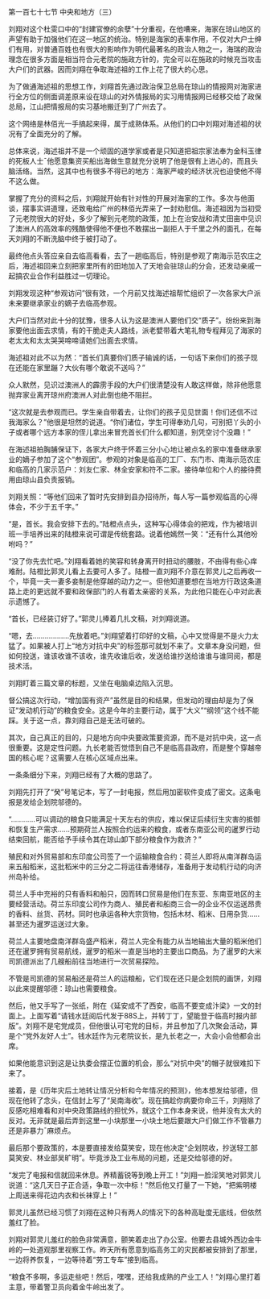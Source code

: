 

第一百七十七节 中央和地方（三）

刘翔对这个杜雯口中的“封建官僚的余孽”十分重视，在他嘈来，海家在琼山地区的声望有助于加强他们在这一地区的统治。特别是海家的表率作用，不仅对大户士绅们有用，对普通百姓也有很大的影响作为明代最著名的政治人物之一，海瑞的政治理念在很多方面是相当符合元老院的施政方针的，完全可以在施政的时候充当攻击大户们的武器。因而刘翔在争取海述祖的工作上花了很大的心思。

为了做通海述祖的思想工作，刘翔首先通过政治保卫总局在琼山的情报网对海家进行全方位的侧面调差原来设在琼山的对外情报局的实习用情报网已经移交给了政保总局，江山把情报局的实习基地搬迁到了广州去了。

这个网络是林佰光一手搞起来得，属于成熟体系。从他们的口中刘翔对海述祖的状况有了全面充分的了解。

总体来说，海述祖并不是一个顽固的道学家或者是只知道把祖宗家法奉为金科玉律的死板人士ˉ他愿意集资买船出海做生意就充分说明了他是很有上进心的，而且头脑活络。当然，这其中也有很多不得已的地方：海家严峻的经济状况也迫使他不得不这么做。

掌握了充分的资料之后，刘翔就开始有针对性的开展对海家的工作。多次与他面谈，摆事实讲道理，还致电给广州的林佰光弄来了一封劝慰信。海述祖因为当初受了元老院很大的好处，多少了解到元老院的政策，加上在治安战和清丈田亩中见识了澳洲人的高效率的残酷使得他不便也不敢摆出一副拒人于千里之外的面孔，在每天刘翔的不断洗脑中终于被打动了。

最终他点头答应亲自去临高看看，去了一趟临高后，特别是参观了南海示范农庄之后，海述祖回来立刻把家里所有的田地加入了天地会驻琼山的分会，还发动亲戚一起搞农业合作利益胜过一切理论。

刘翔发现这种“参观访问”很有效，一个月前又找海述祖帮忙组织了一次各家大户派未来要继承家业的嫡子去临高参观。

大户们当然对此十分的犹豫，很多人认为这是澳洲人要他们交“质子”。纷纷来到海家要他出面去求情，有的干脆走夫人路线，派老嬖带着大笔礼物专程拜见了海家的老太太和太太哭哭啼啼请她们出面去求情。

海述祖对此不以为然：“首长们真要你们质子输诚的话，一句话下来你们的孩子现在还能在家里蹦？大伙有哪个敢说不送吗？”

众人默然，见识过澳洲人的霹雳手段的大户们很清楚没有人敢这样做，除非他愿意抛弃家业离开琼州府澳洲人对此倒也绝不阻拦。

“这次就是去参观而已。学生亲自带着去，让你们的孩子见见世面！你们还信不过我海家么？”他很是坦然的说道。“你们诸位，学生可得奉劝几句，可别把丫头的小子或者哪个远方本家的侄儿拿出来冒充首长们什么都知道，别凭空讨个没趣！”

在海述祖拍胸脯保证下，各家大户终于怀着三分小心地让被点名的家中准备继承家业的嫡子参加了这个“参观团”。参观的对象是临高的工厂、东门市、南海示范农庄和临高的几家示范户：刘友仁家、林全安家和符不二家。接待单位和个人的接待费用由琼山县负责报销。

刘翔关照：“等他们回来了暂时先安排到县办招待所，每人写一篇参观临高的心得体会，不少于五千字。”

“是，首长。我会安排下去的。”陆橙点点头，这种写心得体会的把戏，作为被培训班一手培养出来的陆橙来说可谓是传统套路。说着他嫣然一笑：“还有什么其他吩咐吗？”

“没了你先去忙吧。”刘翔看着她的笑容和转身离开时扭动的腰肢，不由得有些心痒难耐。陆橙比郭灵儿看上去要可人多了。陆橙一直刘翔不介意在郭灵儿之后再收一个，毕竟一夫一妻多妾制是他穿越的动力之一。但他知道要想在当地方行政这条道路上走的更远就不要和政保部门的人有着太亲密的关系，为此他只能在心中对此表示遗憾了。

“首长，已经装订好了。”郭灵儿捧着几扎文稿，对刘翔说道。

“嗯，去………………先放着吧。”刘翔望着打印好的文稿，心中又觉得是不是火力太猛了。如果被人打上“地方对抗中央”的标签那可就划不来了。文章本身没问题，但如何投送，谁该收谁不该收，谁先收谁后收，发送给谁抄送给谁谁与谁同阅，都是技术活。

刘翔盯着三篇文章的标题，又坐在电脑桌边陷入沉思。

督公搞这次行动，“增加国有资产”虽然是目的和结果，但发动的理由却是为了保证“发动机行动”的粮食安全。这是今年的主要行动，属于“大义”“纲领”这个线不能踩。关于这一点，靠刘翔自己是无法可破的。

其次，自己真正的目的，只是地方向中央要政策要资源，而不是对抗中央，这一点很重要。这是定性问题。九长老能否觉悟到自己不是临高县政府，而是整个穿越帝国的核心呢？这需要人在核心区域点出来。

一条条细分下来，刘翔已经有了大概的思路了。

刘翔先打开了“癸”号笔记本，写了一封电报，然后用加密软件变成了密文。这条电报是发给企划院邬德的。

“…………可以调动的粮食只能满足十天左右的供应，难以保证后续衍生灾害的抵御和恢复生产需求……预期荷兰人按照合约运来的粮食，或者东南亚公司的暹罗行动结束回航，能否给予手续令其在琼山卸下部分粮食作为救济？”

殖民和对外贸易部和东印度公司签了一个运输粮食合约：荷兰人即将从南洋群岛运来五船稻米，这批稻米中的三分之二将运往香港储存，准备用于发动机行动的向济州岛补给。

荷兰人手中充裕的只有香料和船只，因而转口贸易是他们在东亚、东南亚地区的主要经营活动。荷兰东印度公司作为商人、殖民者和船商三合一的企业不仅运送昂贵的香料、丝货、药材。同时也承运各种大宗货物，包括木材、稻米、日用杂货……甚至还为暹罗运送过大象。

荷兰人主要地盘南洋群岛盛产稻米，荷兰人完全有能力从当地输出大量的稻米他们还在暹罗拥有贸易航线，暹罗的稻米一直是当地的主要出口商品。为了暹罗的大米司凯德派出了几艘船前往当地进行一次贸易探险。

不管是司凯德的贸易船还是荷兰人的运粮船，它们现在还只是企划院的画饼，刘翔以此来提醒邬德：琼山也需要粮食。

然后，他又手写了一张纸，附在《延安成不了西安，临高不要变成汴梁》一文的封面上。上面写着“请钱水廷阅后代发于88S上，并转丁丁，望能登于临高时报内部版”。刘翔不是宅党成员，但他很认可宅党的目标，并且参加了几次聚会活动，算是个“党外友好人士”。钱水廷作为元老院议长，是九长老之一，大会小会他都会出席。

如果他能意识到这是让执委会摆正位置的机会，那么“对抗中央”的帽子就很难扣下来了。

接着，是《历年灾后土地转让情况分析和今年情况的预测》，他本想发给邬德，但现在他转了念头，在信封上写了“吴南海收”。现在搞趁你病要你命三千，刘翔除了反感吃相难看和对中央政策路线的担忧外，就这个工作本身来说，他并没有太大的反对。无非就是最后弄到这里一小块那里一小块土地后要跟大户们做工作不管暴力还是非暴力ˉ麻烦点。

最后那个要政策的，本是要直接发给莫笑安，现在他决定“企划院收，抄送轻工部莫笑安、林业部吴旷明”。毕竟涉及工业布局的问题，还是交给邬德的好。

“发完了电报和信就回来休息。养精蓄锐等到晚上开工！”刘翔一脸淫笑地对郭灵儿说道：“这几天日子正合适，争取一次中标！”然后他又打量了一下她，“把紫明楼上周送来得花边内衣和长袜穿上！”

郭灵儿虽然已经习惯了刘翔在这种只有两人的情况下的各种高耻度无底线，但依然羞红了脸。

刘翔对郭灵儿羞红的脸色非常满意，颤笑着走出了办公室。他要去县城外西边金牛岭的一处道观那里视察工作。昨天所有愿意到临高务工的灾民都被安排到了那里，一边将养恢复，一边等待着“劳工专车”接到临高。

“粮食不多啊，多运走些吧！然后，嘿嘿，还给我成熟的产业工人！”刘翔心里打着主意，带着警卫员向着金牛岭出发了。

